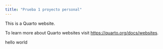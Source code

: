 ```yaml
---
title: "Prueba 1 proyecto personal"
---
```


This is a Quarto website.

To learn more about Quarto websites visit <https://quarto.org/docs/websites>.

hello world

